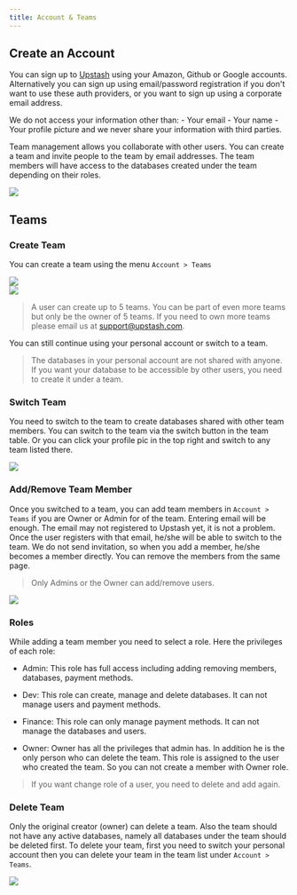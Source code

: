 ```yaml
---
title: Account & Teams
---
```


## Create an Account

You can sign up to <a href="https://console.upstash.com" target="_blank">Upstash</a> using your Amazon, Github or Google accounts. Alternatively you can sign up using
email/password registration if you don't want to use these auth providers, or you
want to sign up using a corporate email address.

<Note>
    We do not access your information other than:
    - Your email
    - Your name
    - Your profile picture and we never share your information with third parties.
</Note>


Team management allows you collaborate with other users. You can create a team
and invite people to the team by email addresses. The team members will have
access to the databases created under the team depending on their roles.

<Frame>
    <img src="/img/teams/team-member.png" />
</Frame>


## Teams
### Create Team

You can create a team using the menu `Account > Teams`

<Frame>
    <img src="/img/teams/team-page.png" />
</Frame>
<br />
<Frame>
    <img src="/img/teams/team-create.png" />
</Frame>

> A user can create up to 5 teams. You can be part of even more teams but only
> be the owner of 5 teams. If you need to own more teams please email us at
> support@upstash.com.

You can still continue using your personal account or switch to a team.

> The databases in your personal account are not shared with anyone. If you want
> your database to be accessible by other users, you need to create it under a
> team.

### Switch Team

You need to switch to the team to create databases shared with other team
members. You can switch to the team via the switch button in the team table. Or
you can click your profile pic in the top right and switch to any team listed
there.

<Frame>
    <img src="/img/teams/change-team.png" />
</Frame>

### Add/Remove Team Member

Once you switched to a team, you can add team members in `Account > Teams` if
you are Owner or Admin for of the team. Entering email will be enough. The email
may not registered to Upstash yet, it is not a problem. Once the user registers
with that email, he/she will be able to switch to the team. We do not send
invitation, so when you add a member, he/she becomes a member directly. You can
remove the members from the same page.

> Only Admins or the Owner can add/remove users.

<Frame>
    <img src="/img/teams/team-member-create.png" />
</Frame>

### Roles

While adding a team member you need to select a role. Here the privileges of
each role:

- Admin: This role has full access including adding removing members, databases,
payment methods.

- Dev: This role can create, manage and delete databases. It can not manage
users and payment methods.

- Finance: This role can only manage payment methods. It can not manage the
databases and users.

- Owner: Owner has all the privileges that admin has. In addition he is the only
person who can delete the team. This role is assigned to the user who created
the team. So you can not create a member with Owner role.

> If you want change role of a user, you need to delete and add again.

### Delete Team

Only the original creator (owner) can delete a team. Also the team should not
have any active databases, namely all databases under the team should be deleted
first. To delete your team, first you need to switch your personal account then
you can delete your team in the team list under `Account > Teams`.

<Frame>
    <img src="/img/teams/team-member.png" />
</Frame>


